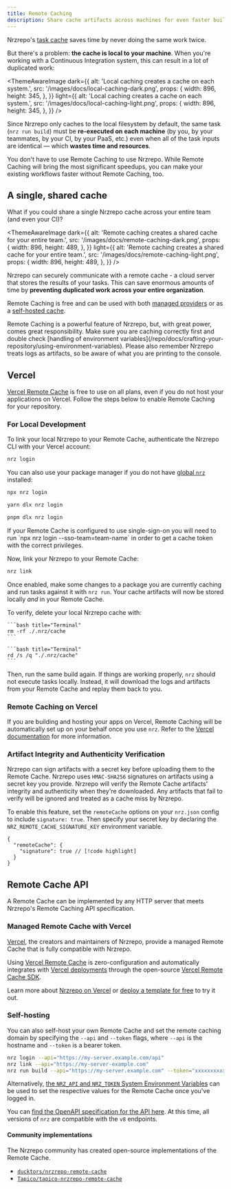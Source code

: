 ```yaml
---
title: Remote Caching
description: Share cache artifacts across machines for even faster builds.
---
```



Nrzrepo's [task cache](/repo/docs/crafting-your-repository/caching) saves time by never doing the same work twice.

But there's a problem: **the cache is local to your machine**. When you're working with a Continuous Integration system, this can result in a lot of duplicated work:

<ThemeAwareImage
  dark={{
    alt: 'Local caching creates a cache on each system.',
    src: '/images/docs/local-caching-dark.png',
    props: {
      width: 896,
      height: 345,
    },
  }}
  light={{
    alt: 'Local caching creates a cache on each system.',
    src: '/images/docs/local-caching-light.png',
    props: {
      width: 896,
      height: 345,
    },
  }}
/>

Since Nrzrepo only caches to the local filesystem by default, the same task (`nrz run build`) must be **re-executed on each machine** (by you, by your teammates, by your CI, by your PaaS, etc.) even when all of the task inputs are identical — which **wastes time and resources**.

<Callout type="good-to-know">
  You don't have to use Remote Caching to use Nrzrepo. While Remote Caching
  will bring the most significant speedups, you can make your existing workflows
  faster without Remote Caching, too.
</Callout>

## A single, shared cache

What if you could share a single Nrzrepo cache across your entire team (and even your CI)?

<ThemeAwareImage
  dark={{
    alt: 'Remote caching creates a shared cache for your entire team.',
    src: '/images/docs/remote-caching-dark.png',
    props: {
      width: 896,
      height: 489,
    },
  }}
  light={{
    alt: 'Remote caching creates a shared cache for your entire team.',
    src: '/images/docs/remote-caching-light.png',
    props: {
      width: 896,
      height: 489,
    },
  }}
/>

Nrzrepo can securely communicate with a remote cache - a cloud server that stores the results of your tasks. This can save enormous amounts of time by **preventing duplicated work across your entire organization**.

Remote Caching is free and can be used with both [managed providers](https://turbo.build/repo/docs/core-concepts/remote-caching#managed-remote-cache-with-vercel) or as a [self-hosted cache](https://turbo.build/repo/docs/core-concepts/remote-caching#self-hosting).

<Callout>
  Remote Caching is a powerful feature of Nrzrepo, but, with great power,
  comes great responsibility. Make sure you are caching correctly first and
  double check [handling of environment
  variables](/repo/docs/crafting-your-repository/using-environment-variables).
  Please also remember Nrzrepo treats logs as artifacts, so be aware of what
  you are printing to the console.
</Callout>

## Vercel

[Vercel Remote Cache](https://vercel.com/docs/monorepos/remote-caching) is free to use on all plans, even if you do not host your applications on Vercel. Follow the steps below to enable Remote Caching for your repository.

### For Local Development

To link your local Nrzrepo to your Remote Cache, authenticate the Nrzrepo CLI with your Vercel account:

```bash title="Terminal"
nrz login
```

You can also use your package manager if you do not have [global `nrz`](/repo/docs/getting-started/installation#global-installation) installed:

<PackageManagerTabs>
<Tab>

```bash title="Terminal"
npx nrz login
```

</Tab>

<Tab>

```bash title="Terminal"
yarn dlx nrz login
```

</Tab>

<Tab>

```bash title="Terminal"
pnpm dlx nrz login
```

</Tab>
</PackageManagerTabs>

<Callout>
  If your Remote Cache is configured to use single-sign-on you will need to run
  `npx nrz login --sso-team=team-name` in order to get a cache token with the
  correct privileges.
</Callout>

Now, link your Nrzrepo to your Remote Cache:

```bash title="Terminal"
nrz link
```

Once enabled, make some changes to a package you are currently caching and run tasks against it with `nrz run`.
Your cache artifacts will now be stored locally _and_ in your Remote Cache.

To verify, delete your local Nrzrepo cache with:

<PlatformTabs>
  <Tab>

    ```bash title="Terminal"
    rm -rf ./.nrz/cache
    ```

  </Tab>
  <Tab>

    ```bash title="Terminal"
    rd /s /q "./.nrz/cache"
    ```

  </Tab>
</PlatformTabs>

Then, run the same build again. If things are working properly, `nrz` should not execute tasks locally. Instead, it will download the logs and artifacts from your Remote Cache and replay them back to you.

### Remote Caching on Vercel

If you are building and hosting your apps on Vercel, Remote Caching will be automatically set up on your behalf once you use `nrz`. Refer to the [Vercel documentation](https://vercel.com/docs/concepts/monorepos/remote-caching?utm_source=turbo.build&utm_medium=referral&utm_campaign=docs-link) for more information.

### Artifact Integrity and Authenticity Verification

Nrzrepo can sign artifacts with a secret key before uploading them to the Remote Cache. Nrzrepo uses `HMAC-SHA256` signatures on artifacts using a secret key you provide.
Nrzrepo will verify the Remote Cache artifacts' integrity and authenticity when they're downloaded.
Any artifacts that fail to verify will be ignored and treated as a cache miss by Nrzrepo.

To enable this feature, set the `remoteCache` options on your `nrz.json` config to include `signature: true`. Then specify your secret key by declaring the `NRZ_REMOTE_CACHE_SIGNATURE_KEY` environment variable.

```jsonc title="./nrz.json"
{
  "remoteCache": {
    "signature": true // [!code highlight]
  }
}
```

## Remote Cache API

A Remote Cache can be implemented by any HTTP server that meets Nrzrepo's Remote Caching API specification.

### Managed Remote Cache with Vercel

[Vercel](https://vercel.com), the creators and maintainers of Nrzrepo, provide a managed Remote Cache that is fully compatible with Nrzrepo.

Using [Vercel Remote Cache](https://vercel.com/docs/monorepos/remote-caching) is zero-configuration and automatically integrates with [Vercel deployments](https://vercel.com/docs/deployments/overview) through the open-source [Vercel Remote Cache SDK](https://github.com/khulnasoft/remote-cache).

Learn more about [Nrzrepo on Vercel](https://vercel.com/docs/monorepos/nrzrepo) or [deploy a template for free](https://vercel.com/templates?search=nrzrepo) to try it out.

### Self-hosting

You can also self-host your own Remote Cache and set the remote caching domain by specifying the `--api` and `--token` flags, where `--api` is the hostname and `--token` is a bearer token.

```bash title="Terminal"
nrz login --api="https://my-server.example.com/api"
nrz link --api="https://my-server-example.com"
nrz run build --api="https://my-server.example.com" --token="xxxxxxxxxxxxxxxxx"
```

Alternatively, [the `NRZ_API` and `NRZ_TOKEN` System Environment Variables](/repo/docs/reference/system-environment-variables) can be used to set the respective values for the Remote Cache once you've logged in.

You can [find the OpenAPI specification for the API here](/api/remote-cache-spec). At this time, all versions of `nrz` are compatible with the `v8` endpoints.

#### Community implementations

The Nrzrepo community has created open-source implementations of the Remote Cache.

- [`ducktors/nrzrepo-remote-cache`](https://github.com/ducktors/nrzrepo-remote-cache)
- [`Tapico/tapico-nrzrepo-remote-cache`](https://github.com/Tapico/tapico-nrzrepo-remote-cache)
